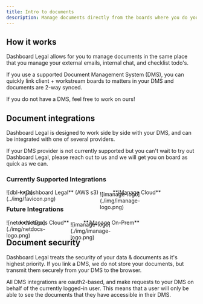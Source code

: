 ```yaml
---
title: Intro to documents
description: Manage documents directly from the boards where you do your work
---
```



## How it works

Dashboard Legal allows for you to manage documents in the same place that you manage your external emails, internal chat, and checklist todo's.

If you use a supported Document Management System (DMS), you can quickly link client + workstream boards to matters in your DMS and documents are 2-way synced.

If you do not have a DMS, feel free to work on ours!


## Document integrations

Dashboard Legal is designed to work side by side with your DMS, and can be integrated with one of several providers.

If your DMS provider is not currently supported but you can't wait to try out Dashboard Legal, please reach out to us and we will get you on board as quick as we can.

### Currently Supported Integrations
<div style="display:inline-flex;height: 20px;width:20px;margin-right:10px;">![dbl-logo](../img/favicon.png)</div> **Dashboard Legal** (AWS s3)

<div style="display:inline-flex;height: 20px;width:20px;margin-right:10px;bottom:-5px;position:relative;">![imanage-logo](./img/imanage-logo.png)</div> **iManage Cloud**

### Future Integrations
<div style="display:inline-flex;height: 20px;width:20px;margin-right:10px;">![netdocs-logo](./img/netdocs-logo.png)</div> **NetDocs Cloud**

<div style="display:inline-flex;height: 20px;width:20px;margin-right:10px;bottom:-5px;position:relative;">![imanage-logo](./img/imanage-logo.png)</div> **iManage On-Prem**


## Document security

Dashboard Legal treats the security of your data & documents as it's highest priority. If you link a DMS, we do not store your documents, but transmit them securely from your DMS to the browser.

All DMS integrations are oauth2-based, and make requests to your DMS on behalf of the currently logged-in user. This means that a user will only be able to see the documents that they have accessible in their DMS.

